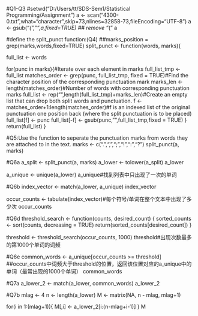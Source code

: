 #Q1-Q3
#setwd("D:/Users/tt/SDS-Sem1/Statistical Programming/Assignment")
a <- scan("4300-0.txt",what="character",skip=73,nlines=32858-73,fileEncoding="UTF-8")
a <- gsub("_(","",a,fixed=TRUE) ## remove "_("
a

#define the split_punct function:(Q4)
##marks_position = grep(marks,words,fixed=TRUE)
split_punct <- function(words, marks){

  full_list <- words
  
  for(punc in marks){#Iterate over each element in marks
    full_list_tmp <- full_list
    matches_order <- grep(punc, full_list_tmp, fixed = TRUE)#Find the character position of the corresponding punctuation mark
    marks_len <- length(matches_order)#Number of words with corresponding punctuation marks
    full_list <- rep("",length(full_list_tmp)+marks_len)#Create an empty list that can drop both split words and punctuation.
    f <- matches_order+1:length(matches_order)#f is an indexed list of the original punctuation one position back (where the split punctuation is to be placed)
    full_list[f] <- punc
    full_list[-f] <- gsub(punc,"",full_list_tmp,fixed = TRUE)
  }
  return(full_list)
}

#Q5:Use the function to seperate the punctuation marks from words they are attached to in the text.
marks <- c(".",",",";","!",":","?")
split_punct(a, marks)

#Q6a
a_split <- split_punct(a, marks)
a_lower <- tolower(a_split)
a_lower

a_unique <- unique(a_lower)
a_unique#找到列表中只出现了一次的单词

#Q6b
index_vector <- match(a_lower, a_unique)
index_vector

occur_counts <- tabulate(index_vector)#每个符号/单词在整个文本中出现了多少次
occur_counts

#Q6d
threshold_search <- function(counts, desired_count) {
  sorted_counts <- sort(counts, decreasing = TRUE)
  return(sorted_counts[desired_count])
}

threshold <- threshold_search(occur_counts, 1000)
threshold#出现次数最多的第1000个单词的词频

#Q6e
common_words <- a_unique[occur_counts >= threshold]
##occur_counts中词频大于threshold的位置，返回该位置对应的a_unique中的单词（最常出现的1000个单词）
common_words

#Q7a
a_lower_2 <- match(a_lower, common_words)
a_lower_2

#Q7b
mlag <- 4
n <- length(a_lower)
M <- matrix(NA, n - mlag, mlag+1)

for(i in 1:(mlag+1)){
  M[,i] <- a_lower_2[i:(n-mlag+i-1)]
}
M